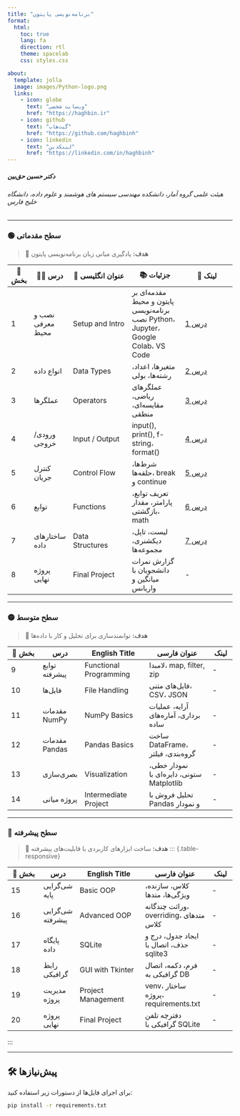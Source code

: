 ```yaml
---
title: "برنامه‌نویسی پایتون"
format:
  html:
    toc: true
    lang: fa
    direction: rtl
    theme: spacelab
    css: styles.css

about:
  template: jolla
  image: images/Python-logo.png
  links:
    - icon: globe
      text: "وب‌سایت شخصی"
      href: "https://haghbin.ir"
    - icon: github
      text: "گیت‌هاب"
      href: "https://github.com/haghbinh"
    - icon: linkedin
      text: "لینکدین"
      href: "https://linkedin.com/in/haghbinh"
---
```


##### دکتر حسین حق‌بین


###### هیئت علمی گروه آمار، دانشکده مهندسی سیستم های هوشمند و علوم داده، دانشگاه خلیج فارس

---

### 🟢 سطح مقدماتی
> 🎯 **هدف:** یادگیری مبانی زبان برنامه‌نویسی پایتون


::: {.table-responsive}

| 🔢 بخش | 🧑‍🏫 درس | 📝 عنوان انگلیسی | 📚 جزئیات | 🔗 لینک |
|-------|---------|------------------|----------------|----------------|
| 1 | نصب و معرفی محیط | Setup and Intro | مقدمه‌ای بر پایتون و محیط برنامه‌نویسی<br/>نصب Python، Jupyter، Google Colab، VS Code |[درس 1](https://github.com/haghbinh/Pylab/blob/master/Notebooks/sec1_setup_intro.ipynb)|
| 2 | انواع داده | Data Types | متغیرها، اعداد، رشته‌ها، بولی|[درس 2](https://github.com/haghbinh/Pylab/blob/master/Notebooks/sec2_Data_Types.ipynb)|
| 3 | عملگرها | Operators | عملگرهای ریاضی، مقایسه‌ای، منطقی | [درس 3](https://github.com/haghbinh/Pylab/blob/master/Notebooks/sec3_operators.ipynb) |
| 4 | ورودی/خروجی | Input / Output | input(), print(), f-string، format() | [درس 4](https://github.com/haghbinh/Pylab/blob/master/Notebooks/sec4_input_output.ipynb)  |
| 5 | کنترل جریان | Control Flow | شرط‌ها، حلقه‌ها، break و continue | [درس 5](https://github.com/haghbinh/Pylab/blob/master/Notebooks/sec5_Control_Flow.ipynb)  |
| 6 | توابع | Functions | تعریف توابع، پارامتر، مقدار بازگشتی، math | [درس 6](https://github.com/haghbinh/Pylab/blob/master/Notebooks/sec6_Functions.ipynb)  |
| 7 | ساختارهای داده | Data Structures | لیست، تاپل، دیکشنری، مجموعه‌ها | [درس 7](https://github.com/haghbinh/Pylab/blob/master/Notebooks/sec3_operatorssec7_Data_Structures.ipynb)  |
| 8 | پروژه نهایی | Final Project | گزارش نمرات دانشجویان با میانگین و واریانس | - |
:::

---

### 🟡 سطح متوسط
> 🎯 **هدف:** توانمندسازی برای تحلیل و کار با داده‌ها

::: {.table-responsive}

| 🔢 بخش | درس | English Title | عنوان فارسی | لینک |
|--------|------|----------------|----------------|------|
| 9 | توابع پیشرفته | Functional Programming | لامبدا، map, filter, zip | - |
| 10 | فایل‌ها | File Handling | فایل‌های متنی، CSV، JSON | - |
| 11 | مقدمات NumPy | NumPy Basics | آرایه، عملیات برداری، آماره‌های ساده | - |
| 12 | مقدمات Pandas | Pandas Basics | ساخت DataFrame، گروه‌بندی، فیلتر | - |
| 13 | بصری‌سازی | Visualization | نمودار خطی، ستونی، دایره‌ای با Matplotlib | - |
| 14 | پروژه میانی | Intermediate Project | تحلیل فروش با Pandas و نمودار | - |

:::

---

### 🔵 سطح پیشرفته
> 🎯 **هدف:** ساخت ابزارهای کاربردی با قابلیت‌های پیشرفته
::: {.table-responsive}

| 🔢 بخش | درس | English Title | عنوان فارسی | لینک |
|--------|------|----------------|----------------|------|
| 15 | شی‌گرایی پایه | Basic OOP | کلاس، سازنده، ویژگی‌ها، متدها | - |
| 16 | شی‌گرایی پیشرفته | Advanced OOP | وراثت چندگانه، overriding، متدهای کلاس | - |
| 17 | پایگاه داده | SQLite | ایجاد جدول، درج و حذف، اتصال با sqlite3 | - |
| 18 | رابط گرافیکی | GUI with Tkinter | فرم، دکمه، اتصال گرافیکی به DB | - |
| 19 | مدیریت پروژه | Project Management | venv، ساختار پروژه، requirements.txt | - |
| 20 | پروژه نهایی | Final Project | دفترچه تلفن گرافیکی با SQLite | - |
:::

---

## 🛠 پیش‌نیازها

برای اجرای فایل‌ها از دستورات زیر استفاده کنید:

```bash
pip install -r requirements.txt
```
